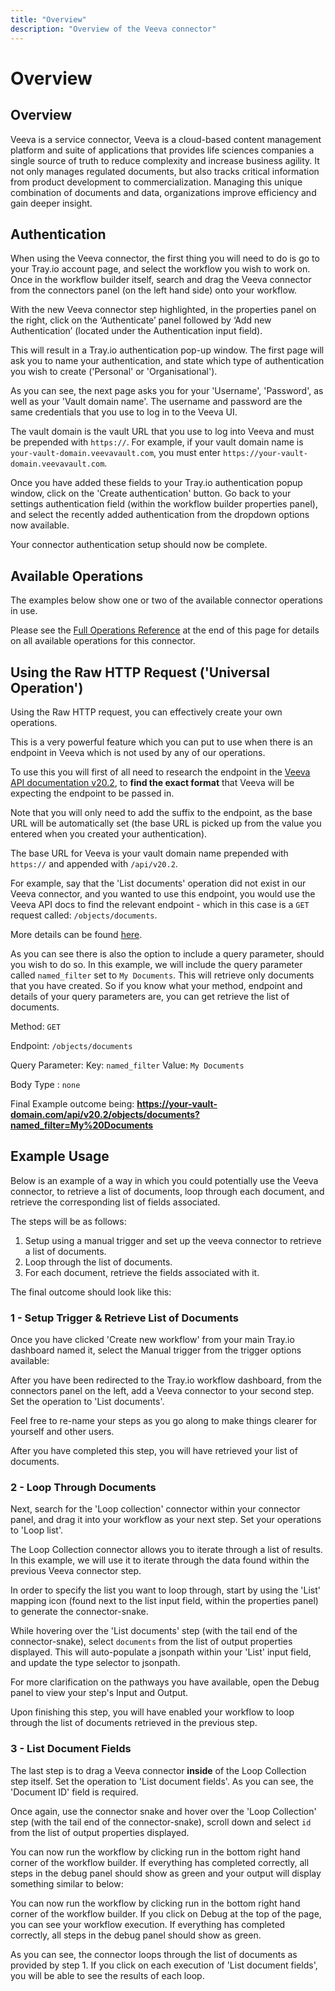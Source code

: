 ```yaml
---
title: "Overview"
description: "Overview of the Veeva connector"
---
```


# Overview

## Overview

Veeva is a service connector, Veeva is a cloud-based content management platform and suite of applications that provides life sciences companies a single source of truth to reduce complexity and increase business agility. It not only manages regulated documents, but also tracks critical information from product development to commercialization. Managing this unique combination of documents and data, organizations improve efficiency and gain deeper insight.

## Authentication

When using the Veeva connector, the first thing you will need to do is go to your Tray.io account page, and select the workflow you wish to work on. Once in the workflow builder itself, search and drag the Veeva connector from the connectors panel (on the left hand side) onto your workflow.

With the new Veeva connector step highlighted, in the properties panel on the right, click on the ‘Authenticate’ panel followed by ‘Add new Authentication’ (located under the Authentication input field).

This will result in a Tray.io authentication pop-up window. The first page will ask you to name your authentication, and state which type of authentication you wish to create ('Personal' or 'Organisational').

As you can see, the next page asks you for your 'Username', 'Password', as well as your 'Vault domain name'.  The username and password are the same credentials that you use to log in to the Veeva UI.

The vault domain is the vault URL that you use to log into Veeva and must be prepended with `https://`. For example, if your vault domain name is `your-vault-domain.veevavault.com`, you must enter `https://your-vault-domain.veevavault.com`.

Once you have added these fields to your Tray.io authentication popup window, click on the 'Create authentication' button. Go back to your settings authentication field (within the workflow builder properties panel), and select the recently added authentication from the dropdown options now available.

Your connector authentication setup should now be complete.

## Available Operations

The examples below show one or two of the available connector operations in use.

Please see the [Full Operations Reference](#operationsFull) at the end of this page for details on all available operations for this connector.

## Using the Raw HTTP Request ('Universal Operation')

Using the Raw HTTP request, you can effectively create your own operations.

This is a very powerful feature which you can put to use when there is an endpoint in Veeva which is not used by any of our operations.

To use this you will first of all need to research the endpoint in the [Veeva API documentation v20.2](https://developer.veevavault.com/api/20.2), to **find the exact format** that Veeva will be expecting the endpoint to be passed in.

Note that you will only need to add the suffix to the endpoint, as the base URL will be automatically set (the base URL is picked up from the value you entered when you created your authentication).

The base URL for Veeva is your vault domain name prepended with `https://` and appended with `/api/v20.2`.

For example, say that the 'List documents' operation did not exist in our Veeva connector, and you wanted to use this endpoint, you would use the Veeva API docs to find the relevant endpoint - which in this case is a `GET` request called: `/objects/documents`.

More details can be found [here](https://developer.veevavault.com/api/20.2/#retrieve-all-documents).

As you can see there is also the option to include a query parameter, should you wish to do so. In this example, we will include the query parameter called `named_filter` set to `My Documents`. This will retrieve only documents that you have created. So if you know what your method, endpoint and details of your query parameters are, you can get retrieve the list of documents.

Method: `GET`

Endpoint: `/objects/documents`

Query Parameter: Key: `named_filter` Value: `My Documents`

Body Type : `none`

Final Example outcome being: **https://your-vault-domain.com/api/v20.2/objects/documents?named_filter=My%20Documents**

## Example Usage

Below is an example of a way in which you could potentially use the Veeva connector, to retrieve a list of documents, loop through each document, and retrieve the corresponding list of fields associated.

The steps will be as follows:

1. Setup using a manual trigger and set up the veeva connector to retrieve a list of documents.
2. Loop through the list of documents.
3. For each document, retrieve the fields associated with it.

The final outcome should look like this:

### 1 - Setup Trigger & Retrieve List of Documents

Once you have clicked 'Create new workflow' from your main Tray.io dashboard named it, select the Manual trigger from the trigger options available:

After you have been redirected to the Tray.io workflow dashboard, from the connectors panel on the left, add a Veeva connector to your second step. Set the operation to 'List documents'.

Feel free to re-name your steps as you go along to make things clearer for yourself and other users.

After you have completed this step, you will have retrieved your list of documents.

### 2 - Loop Through Documents

Next, search for the 'Loop collection' connector within your connector panel, and drag it into your workflow as your next step. Set your operations to 'Loop list'.

The Loop Collection connector allows you to iterate through a list of results. In this example, we will use it to iterate through the data found within the previous Veeva connector step.

In order to specify the list you want to loop through, start by using the 'List' mapping icon (found next to the list input field, within the properties panel) to generate the connector-snake.

While hovering over the 'List documents' step (with the tail end of the connector-snake), select `documents` from the list of output properties displayed. This will auto-populate a jsonpath within your 'List' input field, and update the type selector to jsonpath.

For more clarification on the pathways you have available, open the Debug panel to view your step's Input and Output.

Upon finishing this step, you will have enabled your workflow to loop through the list of documents retrieved in the previous step.

### 3 - List Document Fields

The last step is to drag a Veeva connector **inside** of the Loop Collection step itself. Set the operation to 'List document fields'. As you can see, the 'Document ID' field is required.

Once again, use the connector snake and hover over the 'Loop Collection' step (with the tail end of the connector-snake), scroll down and select `id` from the list of output properties displayed.

You can now run the workflow by clicking run in the bottom right hand corner of the workflow builder. If everything has completed correctly, all steps in the debug panel should show as green and your output will display something similar to below:

You can now run the workflow by clicking run in the bottom right hand corner of the workflow builder. If you click on Debug at the top of the page, you can see your workflow execution. If everything has completed correctly, all steps in the debug panel should show as green.

As you can see, the connector loops through the list of documents as provided by step 1. If you click on each execution of 'List document fields', you will be able to see the results of each loop.
